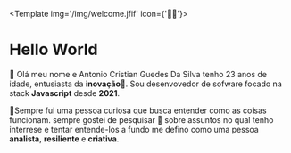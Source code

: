 

<Template img='/img/welcome.jfif' icon={'🙋‍♂️'}>
<br/>
# Hello World
 👋 Olá meu nome e Antonio Cristian Guedes Da Silva tenho 23 anos de idade, entusiasta da **inovação**🚀.
  Sou desenvovedor de sofware focado na stack **Javascript** desde **2021**. 

🔭Sempre fui uma pessoa curiosa que busca entender como as coisas funcionam. sempre gostei de pesquisar 🔎 sobre assuntos 
 no qual tenho interrese e tentar entende-los a fundo me defino como uma pessoa **analista**, **resiliente** e **criativa**.
<ContactCards />
<br/><br/>


<TechnologyCards techs={techs.mainTechnology} />
<br/><br/>

</Template>

  





